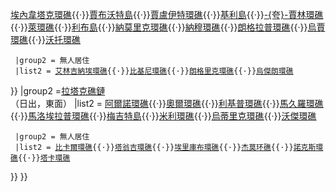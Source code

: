 {{Navbox
|name = 马绍尔群岛地理
|title = [[馬紹爾群島地理]]
|image = [[File:Flag of the Marshall Islands.svg|56px|border|Flag of the Marshall Islands]]
|titlestyle = {{{titlestyle|}}}
|group1 =[[拉利克礁鏈]]<br />（日落，西面）
|list1 =  
{{Navbox|child
  |group1 = 有人居住
  |list1 = [[艾林拉帕拉普環礁]]{{·}}[[埃邦環礁]]{{·}}[[埃內韋塔克環礁]]{{·}}[[賈布沃特島]]{{·}}[[賈盧伊特環礁]]{{·}}[[基利島]]{{·}}[[夸賈林環礁|-{夸}-賈林環礁]]{{·}}[[萊環礁]]{{·}}[[利布島]]{{·}}[[納莫里克環礁]]{{·}}[[納穆環礁]]{{·}}[[朗格拉普環礁]]{{·}}[[烏賈環礁]]{{·}}[[沃托環礁]]
  |group2 = 無人居住
  |list2 = [[艾林吉納埃環礁]]{{·}}[[比基尼環礁]]{{·}}[[朗格里克環礁]]{{·}}[[烏傑朗環礁]]
}}
|group2 =[[拉塔克礁鏈]]<br />（日出，東面）
|list2 =
{{Navbox|child
  |group1 = 有人居住
  |list1 = [[艾盧克環礁]]{{·}}[[阿爾諾環礁]]{{·}}[[奧爾環礁]]{{·}}[[利基普環礁]]{{·}}[[馬久羅環礁]]{{·}}[[馬洛埃拉普環礁]]{{·}}[[梅吉特島]]{{·}}[[米利環礁]]{{·}}[[烏蒂里克環礁]]{{·}}[[沃傑環礁]]
  |group2 = 無人居住
  |list2 = [[比卡爾環礁]]{{·}}[[塔翁吉環礁]]{{·}}[[埃里庫布環礁]]{{·}}[[杰莫环礁]]{{·}}[[諾克斯環礁]]{{·}}[[塔卡環礁]]
}}
}}
<noinclude>
{{noteTA|G1 = 地名|1=zh-cn:马朱罗; zh-tw:馬久羅; zh-hk:馬久羅;}}
</noinclude>